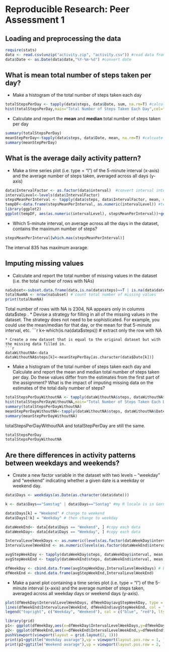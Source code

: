 # Reproducible Research: Peer Assessment 1


## Loading and preprocessing the data
```r
require(stats)
data <- read.csv(unzip("activity.zip", "activity.csv")) #read data from .zip file
data$Date <- as.Date(data$date,"%Y-%m-%d") #convert date
```
## What is mean total number of steps taken per day?
* Make a histogram of the total number of steps taken each day
```r
totalStepsPerDay <- tapply(data$steps, data$Date, sum, na.rm=T) #calculate total number of steps per day
hist(totalStepsPerDay,main="Total Number of Steps Taken Each Day",col="red",xlab="Total Steps Per Day")
```
* Calculate and report the **mean** and **median** total number of steps taken per day
```r
summary(totalStepsPerDay)
meanStepPerDay<-tapply(data$steps, data$Date, mean, na.rm=T) #calcuate mean
summary(meanStepPerDay)
```

## What is the average daily activity pattern?
* Make a time series plot (i.e. type = "l") of the 5-minute interval (x-axis) and the average number of steps taken, averaged across all days (y-axis)
```r
data$IntervalFactor <- as.factor(data$interval)  #convert interval into factor type so as to apply level fcn
intervalLevel<-levels(data$IntervalFactor)
stepsMeanPerInterval <- tapply(data$steps, data$IntervalFactor, mean, na.rm = T) #calculate mean
tempDF<-data.frame(stepsMeanPerInterval, as.numeric(intervalLevel)) #temporarily store as data fram 
library(ggplot2)
ggplot(tempDF, aes(as.numeric(intervalLevel), stepsMeanPerInterval))+geom_line(colour = "blue") + ggtitle("Time Series Plot-Avarage Daily Activity Pattern") + ylab("Average Number of Steps")+ xlab("5 minutes interval") # use ggplot to plot
```
* Which 5-minute interval, on average across all the days in the dataset, contains the maximum number of steps?
```r
stepsMeanPerInterval[which.max(stepsMeanPerInterval)]
```
The interval 835 has maximum avarage.

## Imputing missing values
* Calculate and report the total number of missing values in the dataset (i.e. the total number of rows with NAs)
```r
naSubset<-subset.data.frame(data,is.na(data$steps)==T | is.na(data$date)==T | is.na(data$interval)==T ,select= steps:IntervalFactor) # extract rows with NA value
totalNumNA <- nrow(naSubset) # count total number of missing values
print(totalNumNA)
```
  Total number of rows with NA is 2304, NA appears only in columns data$step .
* Devise a strategy for filling in all of the missing values in the dataset. The strategy does not need to be sophisticated. For example, you could use the mean/median for that day, or the mean for that 5-minute interval, etc.
```r
k<-which(is.na(data$steps)) # extract only the row with NA
```
* Create a new dataset that is equal to the original dataset but with the missing data filled in.
```r
dataWithoutNA<-data
dataWithoutNA$steps[k]<-meanStepPerDay[as.character(data$Date[k])]
```
* Make a histogram of the total number of steps taken each day and Calculate and report the mean and median total number of steps taken per day. Do these values differ from the estimates from the first part of the assignment? What is the impact of imputing missing data on the estimates of the total daily number of steps?
```r
totalStepsPerDayWithoutNA <- tapply(dataWithoutNA$steps, dataWithoutNA$Date, sum, na.rm=T) #calculate total number of steps per day
hist(totalStepsPerDayWithoutNA,main="Total Number of Steps Taken Each Day (with NA filled)",col="green",xlab="Total Steps Per Day")
summary(totalStepsPerDayWithoutNA)
meanStepPerDayWithoutNA<-tapply(dataWithoutNA$steps, dataWithoutNA$Date, mean, na.rm=T) #calcuate mean
summary(meanStepPerDayWithoutNA)
```

totalStepsPerDayWithoutNA and totalStepPerDay are still the same.
```r
totalStepsPerDay
totalStepsPerDayWithoutNA
```

## Are there differences in activity patterns between weekdays and weekends?
* Create a new factor variable in the dataset with two levels – “weekday” and “weekend” indicating whether a given date is a weekday or weekend day.
```r
data$Days <- weekdays(as.Date(as.character(data$date)))

k <- data$Days=="Samstag" | data$Days=="Sontag" #my R locale is in German

data$Days[k] = "Weekend" # change to weekend
data$Days[!k] = "Weekday" # then change to weekday

dataWeekEnd<- data[data$Days == "Weekend", ] #copy each data
dataWeekDay<- data[data$Days == "Weekday", ] #copy each data

IntervalLevelWeekDays <- as.numeric(levels(as.factor(dataWeekDay$interval))) # level the interval of each data group
IntervalLevelWeekEnd <- as.numeric(levels(as.factor(dataWeekEnd$interval)))

avgStepWeekDay <- tapply(dataWeekDay$steps, dataWeekDay$interval, mean,na.rm=T) # compute avarage steps of each data group
avgStepWeekEnd <- tapply(dataWeekEnd$steps, dataWeekEnd$interval, mean,na.rm=T)

dfWeekDay <- cbind.data.frame(avgStepWeekDay,IntervalLevelWeekDays) # binding data into data frame for plotting
dfWeekEnd <- cbind.data.frame(avgStepWeekEnd,IntervalLevelWeekEnd)

```
* Make a panel plot containing a time series plot (i.e. type = "l") of the 5-minute interval (x-axis) and the average number of steps taken, averaged across all weekday days or weekend days (y-axis). 
```r
plot(dfWeekDay$IntervalLevelWeekDays, dfWeekDay$avgStepWeekDay, type = "l", main = "Comparison of the Average Number of Steps\n between Weekdays and the Weekend", col="blue", xlab = "Steps Interval", ylab = "Average Number of Steps") #plot weekday data
lines(dfWeekEnd$IntervalLevelWeekEnd, dfWeekEnd$avgStepWeekEnd, col = "red") #plot weekend data
legend("topright", c("Weekday", "Weekend"), col = c("blue", "red"), lty = 1) # annotate legend

library(grid)
p1<- ggplot(dfWeekDay,aes(x=dfWeekDay$IntervalLevelWeekDays,y=dfWeekDay$avgStepWeekDay))+geom_line()
p2<- ggplot(dfWeekEnd,aes(x=dfWeekEnd$IntervalLevelWeekEnd,y=dfWeekEnd$avgStepWeekEnd))+geom_line()
pushViewport(viewport(layout = grid.layout(2, 1)))  
print(p1+ggtitle("Weekday avarage"),vp = viewport(layout.pos.row = 1, layout.pos.col = 1))     
print(p2+ggtitle("Weekend avarage"),vp = viewport(layout.pos.row = 2, layout.pos.col = 1))     

```



